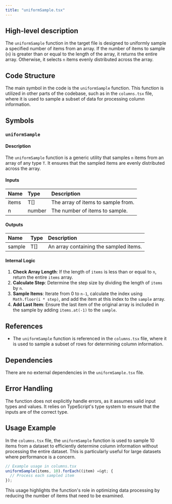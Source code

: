```yaml
---
title: "uniformSample.tsx"
---
```


## High-level description

The `uniformSample` function in the target file is designed to uniformly sample a specified number of items from an array. If the number of items to sample (`n`) is greater than or equal to the length of the array, it returns the entire array. Otherwise, it selects `n` items evenly distributed across the array.

## Code Structure

The main symbol in the code is the `uniformSample` function. This function is utilized in other parts of the codebase, such as in the `columns.tsx` file, where it is used to sample a subset of data for processing column information.

## Symbols

### `uniformSample`
#### Description
The `uniformSample` function is a generic utility that samples `n` items from an array of any type `T`. It ensures that the sampled items are evenly distributed across the array.

#### Inputs
| Name  | Type | Description                        |
|:------|:-----|:-----------------------------------|
| items | T[]  | The array of items to sample from. |
| n     | number | The number of items to sample.    |

#### Outputs
| Name   | Type | Description                          |
|:-------|:-----|:-------------------------------------|
| sample | T[]  | An array containing the sampled items.|

#### Internal Logic
1. **Check Array Length**: If the length of `items` is less than or equal to `n`, return the entire `items` array.
2. **Calculate Step**: Determine the step size by dividing the length of `items` by `n`.
3. **Sample Items**: Iterate from 0 to `n-1`, calculate the index using `Math.floor(i * step)`, and add the item at this index to the `sample` array.
4. **Add Last Item**: Ensure the last item of the original array is included in the sample by adding `items.at(-1)` to the `sample`.

## References

- The `uniformSample` function is referenced in the `columns.tsx` file, where it is used to sample a subset of rows for determining column information.

## Dependencies

There are no external dependencies in the `uniformSample.tsx` file.

## Error Handling

The function does not explicitly handle errors, as it assumes valid input types and values. It relies on TypeScript's type system to ensure that the inputs are of the correct type.

## Usage Example

In the `columns.tsx` file, the `uniformSample` function is used to sample 10 items from a dataset to efficiently determine column information without processing the entire dataset. This is particularly useful for large datasets where performance is a concern.

```typescript
// Example usage in columns.tsx
uniformSample(items, 10).forEach((item) =&gt; {
  // Process each sampled item
});
```

This usage highlights the function's role in optimizing data processing by reducing the number of items that need to be examined.